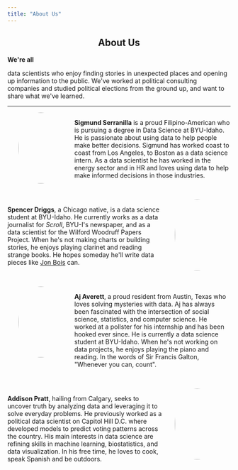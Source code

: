 ```yaml
---
title: "About Us"
---
```


```{=html}
    <h2 style="text-align: center;">About Us</h2>
    <p style="font-weight: bold;">We're all</p> data scientists who enjoy finding stories in unexpected places and opening up information to the public. We've worked at political consulting companies and studied political elections from the ground up, and want to share what we've learned.

    <hr>

    <div style="display: flex; justify-content: center; margin-bottom: 2rem;">
        <div style="width: 5%;"></div>
        <div style="width: 20%; text-align: center;">
            <img src="images/Sigmund.jpg" style="width: 10rem; border-radius: 50%;">
        </div>
        <div style="width: 5%;"></div>
        <div style="width: 70%;">
            <p><strong>Sigmund Serranilla</strong> is a proud Filipino-American who is pursuing a degree in Data Science at BYU-Idaho. He is passionate about using data to help people make better decisions. Sigmund has worked coast to coast from Los Angeles, to Boston as a data science intern. As a data scientist he has worked in the energy sector and in HR and loves using data to help make informed decisions in those industries.</p>
        </div>
    </div>

    <div style="display: flex; justify-content: center; margin-bottom: 2rem;">
        <div style="width: 70%;">
            <p><strong>Spencer Driggs</strong>, a Chicago native, is a data science student at BYU-Idaho. He currently works as a data journalist for <em>Scroll</em>, BYU-I's newspaper, and as a data scientist for the Wilford Woodruff Papers Project. When he's not making charts or building stories, he enjoys playing clarinet and reading strange books. He hopes someday he'll write data pieces like <a href="https://www.youtube.com/watch?v=ZlviajJlctQ&t=293s&pp=ygUKZGF2ZSBzdGVpYg%3D%3D" target="_blank">Jon Bois</a> can.</p>
        </div>
        <div style="width: 5%;"></div>
        <div style="width: 20%; text-align: center;">
            <img src="images/Spencer.jpg" style="width: 10rem; border-radius: 50%;">
        </div>
        <div style="width: 5%;"></div>
    </div>

    <div style="display: flex; justify-content: center; margin-bottom: 2rem;">
        <div style="width: 5%;"></div>
        <div style="width: 20%; text-align: center;">
            <img src="images/AJ.jpg" style="width: 10rem; border-radius: 50%;">
        </div>
        <div style="width: 5%;"></div>
        <div style="width: 70%;">
            <p><strong>Aj Averett</strong>, a proud resident from Austin, Texas who loves solving mysteries with data. Aj has always been fascinated with the intersection of social science, statistics, and computer science. He worked at a pollster for his internship and has been hooked ever since. He is currently a data science student at BYU-Idaho. When he's not working on data projects, he enjoys playing the piano and reading. In the words of Sir Francis Galton, "Whenever you can, count".</p>
        </div>
    </div>

    <div style="display: flex; justify-content: center; margin-bottom: 2rem;">
        <div style="width: 70%;">
            <p><strong>Addison Pratt</strong>, hailing from Calgary, seeks to uncover truth by analyzing data and leveraging it to solve everyday problems. He previously worked as a political data scientist on Capitol Hill D.C. where developed models to predict voting patterns across the country. His main interests in data science are refining skills in machine learning, biostatistics, and data visualization. In his free time, he loves to cook, speak Spanish and be outdoors.</p>
        </div>
        <div style="width: 5%;"></div>
        <div style="width: 20%; text-align: center;">
            <img src="images/addison.jpg" style="width: 10rem; border-radius: 50%;">
        </div>
        <div style="width: 5%;"></div>
    </div>

```